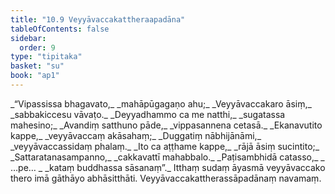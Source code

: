 ```yaml
---
title: "10.9 Veyyāvaccakattheraapadāna"
tableOfContents: false
sidebar:
  order: 9
type: "tipitaka"
basket: "su"
book: "ap1"
---
```



<DynamicBreadcrumb />

<Division number="51" book="ap1" bookNo="20" page="152">

<Paragraph number="1831" type="verses" book="ap1">
_“Vipassissa bhagavato,_  
_mahāpūgagaṇo ahu;_  
_Veyyāvaccakaro āsiṃ,_  
_sabbakiccesu vāvaṭo._  

</Paragraph>

</Division>
<Division number="52" book="ap1" bookNo="20" page="152">

<Paragraph number="1832" type="verses" book="ap1">
_Deyyadhammo ca me natthi,_  
_sugatassa mahesino;_  
_Avandiṃ satthuno pāde,_  
_vippasannena cetasā._  

</Paragraph>

</Division>
<Division number="53" book="ap1" bookNo="20" page="152">

<Paragraph number="1833" type="verses" book="ap1">
_Ekanavutito kappe,_  
_veyyāvaccaṃ akāsahaṃ;_  
_Duggatiṃ nābhijānāmi,_  
_veyyāvaccassidaṃ phalaṃ._  

</Paragraph>

</Division>
<Division number="54" book="ap1" bookNo="20" page="152">

<Paragraph number="1834" type="verses" book="ap1">
_Ito ca aṭṭhame kappe,_  
_rājā āsiṃ sucintito;_  
_Sattaratanasampanno,_  
_cakkavattī mahabbalo._  

</Paragraph>

</Division>
<Division number="55" book="ap1" bookNo="20" page="152">

<Paragraph number="1835" type="verses" book="ap1">
_Paṭisambhidā catasso,_  
_ …pe… _  
_kataṃ buddhassa sāsanaṃ”._  

</Paragraph>

<Paragraph number="1836" book="ap1">
Itthaṃ sudaṃ āyasmā veyyāvaccako thero imā gāthāyo abhāsitthāti.

</Paragraph>
</Division>

<Paragraph number="1837" type="center" book="ap1">
Veyyāvaccakattherassāpadānaṃ navamaṃ.
</Paragraph>